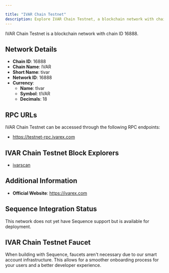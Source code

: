 ```yaml
---

title: "IVAR Chain Testnet"
description: Explore IVAR Chain Testnet, a blockchain network with chain ID 16888. Learn about its native currency, tIvar, and how to interact with the network.
---
```




IVAR Chain Testnet is a blockchain network with chain ID 16888.

## Network Details

- **Chain ID**: 16888
- **Chain Name**: IVAR
- **Short Name**: tivar
- **Network ID**: 16888
- **Currency**: 
  - **Name**: tIvar
  - **Symbol**: tIVAR
  - **Decimals**: 18

## RPC URLs

IVAR Chain Testnet can be accessed through the following RPC endpoints:

- https://testnet-rpc.ivarex.com

## IVAR Chain Testnet Block Explorers

- [ivarscan](https://testnet.ivarscan.com)

## Additional Information

- **Official Website**: https://ivarex.com

## Sequence Integration Status

This network does not yet have Sequence support but is available for deployment.

## IVAR Chain Testnet Faucet

When building with Sequence, faucets aren't necessary due to our smart account infrastructure. This allows for a smoother onboarding process for your users and a better developer experience.
